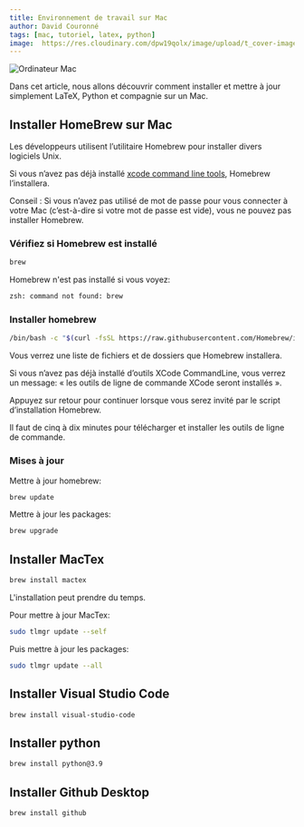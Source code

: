 ```yaml
---
title: Environnement de travail sur Mac
author: David Couronné
tags: [mac, tutoriel, latex, python]
image:  https://res.cloudinary.com/dpw19qolx/image/upload/t_cover-image/v1620487810/christopher-gower-m_HRfLhgABo-unsplash.jpg
---
```

![Ordinateur Mac](https://res.cloudinary.com/dpw19qolx/image/upload/t_cover-image/v1620487810/christopher-gower-m_HRfLhgABo-unsplash.jpg)


Dans cet article, nous allons découvrir comment installer et mettre à jour simplement LaTeX, Python et compagnie sur un Mac.

<!--truncate-->

## Installer HomeBrew sur Mac

Les développeurs utilisent l’utilitaire Homebrew pour installer divers logiciels Unix.

Si vous n’avez pas déjà installé [xcode command line tools](https://developer.apple.com/xcode/resources/), Homebrew l’installera.

Conseil : Si vous n’avez pas utilisé de mot de passe pour vous connecter à votre Mac (c’est-à-dire si votre mot de passe est vide), vous ne pouvez pas installer Homebrew.

### Vérifiez si Homebrew est installé

```bash
brew
```

Homebrew n'est pas installé si vous voyez:

```bash
zsh: command not found: brew
```

### Installer homebrew

```bash
/bin/bash -c "$(curl -fsSL https://raw.githubusercontent.com/Homebrew/install/HEAD/install.sh)"
```

Vous verrez une liste de fichiers et de dossiers que Homebrew installera.

Si vous n’avez pas déjà installé d’outils XCode CommandLine, vous verrez un message: « les outils de ligne de commande XCode seront installés ».

Appuyez sur retour pour continuer lorsque vous serez invité par le script d’installation Homebrew.

Il faut de cinq à dix minutes pour télécharger et installer les outils de ligne de commande.

### Mises à jour

Mettre à jour homebrew:

```bash
brew update
```

Mettre à jour les packages:

```bash
brew upgrade
```

## Installer MacTex

```bash
brew install mactex
```

L'installation peut prendre du temps.

Pour mettre à jour MacTex:

```bash
sudo tlmgr update --self
```

Puis mettre à jour les packages:

```bash
sudo tlmgr update --all
```

## Installer Visual Studio Code

```bash
brew install visual-studio-code
```

## Installer python

```bash
brew install python@3.9
```

## Installer Github Desktop

```bash
brew install github
```
